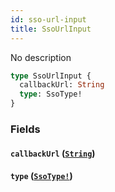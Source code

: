 ```yaml
---
id: sso-url-input
title: SsoUrlInput
---
```


No description

```graphql
type SsoUrlInput {
  callbackUrl: String
  type: SsoType!
}
```

### Fields

#### `callbackUrl` ([`String`](/docs/graphql/scalars/string))

#### `type` ([`SsoType!`](/docs/graphql/enums/sso-type))
